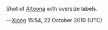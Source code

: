 Shot of [[en/Catchment areas of disjoint stations|Altoona]] with oversize labels.  

{{Page:en/Xiong/license}}

&mdash;[[en/Xiong|Xiong]] 15:54, 22 October 2010 (UTC)